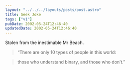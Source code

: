 ```yaml
---
layout: "../../../layouts/posts/post.astro"
title: Geek Joke
tags: ["v1"]
pubDate: 2002-05-24T12:46:40
updatedDate: 2002-05-24T12:46:40
---
```


Stolen from the inestimable Mr Beach.

> &#8220;There are only 10 types of people in this world:

> those who understand binary, and those who don&#8217;t.&#8221;
